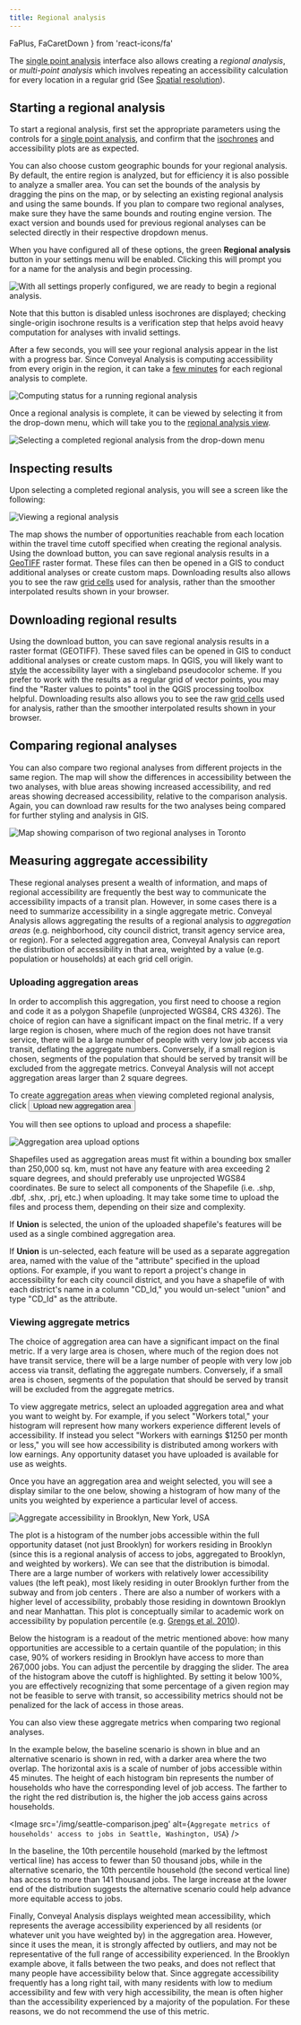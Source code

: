 ```yaml
---
title: Regional analysis
---
```


  FaPlus,
  FaCaretDown
} from 'react-icons/fa'


The [single point analysis](/analysis) interface also allows creating a *regional analysis*, or *multi-point analysis* which involves repeating an accessibility calculation for every location in a regular grid (See [Spatial resolution](/analysis/methodology#spatial-grid)).

## Starting a regional analysis

To start a regional analysis, first set the appropriate parameters using the controls for a [single point analysis](/analysis), and confirm that the [isochrones](/glossary#isochrone) and accessibility plots are as expected.

You can also choose custom geographic bounds for your regional analysis. By default, the entire region is analyzed, but for efficiency it is also possible to analyze a smaller area. You can set the bounds of the analysis by dragging the pins on the map, or by selecting an existing regional analysis and using the same bounds. If you plan to compare two regional analyses, make sure they have the same bounds and routing engine version. The exact version and bounds used for previous regional analyses can be selected directly in their respective dropdown menus. 

When you have configured all of these options, the green **Regional analysis** <FaPlus /> button in your settings menu will be enabled. Clicking this will prompt you for a name for the analysis and begin processing. 

<Image 
  src='/img/ready-for-regional-analysis.png' 
  alt='With all settings properly configured, we are ready to begin a regional analysis.'
/>

Note that this button is disabled unless isochrones are displayed; checking single-origin isochrone results is a verification step that helps avoid heavy computation for analyses with invalid settings.

After a few seconds, you will see your regional analysis appear in the list with a progress bar. Since Conveyal Analysis is computing accessibility from every origin in the region, it can take a [few minutes](/learn-more/faq#how-long) for each regional analysis to complete.

<Image 
  src='/img/regional-progress.png'
  alt='Computing status for a running regional analysis'
/>

Once a regional analysis is complete, it can be viewed by selecting it from the drop-down menu, which will take you to the [regional analysis view](/analysis/regional).

<Image 
  src='/img/regional-selection.png' 
  alt='Selecting a completed regional analysis from the drop-down menu'
/>

## Inspecting results
Upon selecting a completed regional analysis, you will see a screen like the following:

<Image 
  src='/img/regional.png' 
  alt='Viewing a regional analysis'
/>

The map shows the number of opportunities reachable from each location within the travel time cutoff specified when creating the regional analysis. Using the download button, you can save regional analysis results in a [GeoTIFF](https://en.wikipedia.org/wiki/GeoTIFF) raster format. These files can then be opened in a GIS to conduct additional analyses or create custom maps. Downloading results also allows you to see the raw [grid cells](/analysis/methodology#spatial-resolution) used for analysis, rather than the smoother interpolated results shown in your browser.

## Downloading regional results

Using the download button, you can save regional analysis results in a raster format (GEOTIFF). These saved files can be opened in GIS to conduct additional analyses or create custom maps. In QGIS, you will likely want to [style](https://docs.qgis.org/2.8/en/training_manual/rasters/changing_symbology.html#basic-fa-changing-raster-layer-symbology) the accessibility layer with a singleband pseudocolor scheme. If you prefer to work with the results as a regular grid of vector points, you may find the "Raster values to points" tool in the QGIS processing toolbox helpful. Downloading results also allows you to see the raw [grid cells](/analysis/methodology#spatial-resolution) used for analysis, rather than the smoother interpolated results shown in your browser.

## Comparing regional analyses

You can also compare two regional analyses from different projects in the same region. The map will show the differences in accessibility between the two analyses, with blue areas showing increased accessibility, and red areas showing decreased accessibility, relative to the comparison analysis. Again, you can download raw results for the two analyses being compared for further styling and analysis in GIS.

<Image
  src='/img/regional-comparison.png'
  alt='Map showing comparison of two regional analyses in Toronto'
/>

## Measuring aggregate accessibility

These regional analyses present a wealth of information, and maps of regional accessibility are frequently the best way to communicate the accessibility impacts of a transit plan. However, in some cases there is a need to summarize accessibility in a single aggregate metric. Conveyal Analysis allows aggregating the results of a regional analysis to _aggregation areas_ (e.g. neighborhood, city council district, transit agency service area, or region). For a selected aggregation area, Conveyal Analysis can report the distribution of accessibility in that area, weighted by a value (e.g. population or households) at each grid cell origin.

### Uploading aggregation areas

In order to accomplish this aggregation, you first need to choose a region and code it as a polygon Shapefile (unprojected WGS84, CRS 4326). The choice of region can have a significant impact on the final metric. If a very large region is chosen, where much of the region does not have transit service, there will be a large number of people with very low job access via transit, deflating the aggregate numbers. Conversely, if a small region is chosen, segments of the population that should be served by transit will be excluded from the aggregate metrics. Conveyal Analysis will not accept aggregation areas larger than 2 square degrees.

To create aggregation areas when viewing completed regional analysis, click <Button variantColor='gray'>Upload new aggregation area <FaCaretDown /></Button>

You will then see options to upload and process a shapefile:

<Image
  src='/img/upload-aggregation-area.png'
  alt='Aggregation area upload options'
/>

Shapefiles used as aggregation areas must fit within a bounding box smaller than 250,000 sq. km, must not have any feature with area exceeding 2 square degrees, and should preferably use unprojected WGS84 coordinates. Be sure to select all components of the Shapefile (i.e. .shp, .dbf, .shx, .prj, etc.) when uploading. It may take some time to upload the files and process them, depending on their size and complexity.

If **Union** is selected, the union of the uploaded shapefile's features will be used as a single combined aggregation area.

If **Union** is un-selected, each feature will be used as a separate aggregation area, named with the value of the "attribute" specified in the upload options. For example, if you want to report a project's change in accessibility for each city council district, and you have a shapefile of with each district's name in a column "CD_Id," you would un-select "union" and type "CD_Id" as the attribute.

### Viewing aggregate metrics

The choice of aggregation area can have a significant impact on the final metric. If a very large area is chosen, where much of the region does not have transit service, there will be a large number of people with very low job access via transit, deflating the aggregate numbers. Conversely, if a small area is chosen, segments of the population that should be served by transit will be excluded from the aggregate metrics.

To view aggregate metrics, select an uploaded aggregation area and what you want to weight by. For example, if you select "Workers total," your histogram will represent how many workers experience different levels of accessibility. If instead you select "Workers with earnings \$1250 per month or less," you will see how accessibility is distributed among workers with low earnings. Any opportunity dataset you have uploaded is available for use as weights.

Once you have an aggregation area and weight selected, you will see a display similar to the one below, showing a histogram of how many of the units you weighted by experience a particular level of access.

<Image
  src='/img/aggregate-accessibility.png'
  alt='Aggregate accessibility in Brooklyn, New York, USA'
/>

The plot is a histogram of the number jobs accessible within the full opportunity dataset (not just Brooklyn) for workers residing in Brooklyn (since this is a regional analysis of access to jobs, aggregated to Brooklyn, and weighted by workers). We can see that the distribution is bimodal. There are a large number of workers with relatively lower accessibility values (the left peak), most likely residing in outer Brooklyn further from the subway and from job centers . There are also a number of workers with a higher level of accessibility, probably those residing in downtown Brooklyn and near Manhattan. This plot is conceptually similar to academic work on accessibility by population percentile (e.g. [Grengs et al. 2010](http://journals.sagepub.com/doi/10.1177/0739456X10363278)).

Below the histogram is a readout of the metric mentioned above: how many opportunities are accessible to a certain quantile of the population; in this case, 90% of workers residing in Brooklyn have access to more than 267,000 jobs. You can adjust the percentile by dragging the slider. The area of the histogram above the cutoff is highlighted. By setting it below 100%, you are effectively recognizing that some percentage of a given region may not be feasible to serve with transit, so accessibility metrics should not be penalized for the lack of access in those areas.

You can also view these aggregate metrics when comparing two regional analyses.

In the example below, the baseline scenario is shown in blue and an alternative scenario is shown in red, with a darker area where the two overlap. The horizontal axis is a scale of number of jobs accessible within 45 minutes. The height of each histogram bin represents the number of households who have the corresponding level of job access. The farther to the right the red distribution is, the higher the job access gains across households.

<Image
  src='/img/seattle-comparison.jpeg'
  alt={`Aggregate metrics of households' access to jobs in Seattle, Washington, USA`}
/>

In the baseline, the 10th percentile household (marked by the leftmost vertical line) has access to fewer than 50 thousand jobs, while in the alternative scenario, the 10th percentile household (the second vertical line) has access to more than 141 thousand jobs. The large increase at the lower end of the distribution suggests the alternative scenario could help advance more equitable access to jobs.

Finally, Conveyal Analysis displays weighted mean accessibility, which represents the average accessibility experienced by all residents (or whatever unit you have weighted by) in the aggregation area. However, since it uses the mean, it is strongly affected by outliers, and may not be representative of the full range of accessibility experienced. In the Brooklyn example above, it falls between the two peaks, and does not reflect that many people have accessibility below that. Since aggregate accessibility frequently has a long right tail, with many residents with low to medium accessibility and few with very high accessibility, the mean is often higher than the accessibility experienced by a majority of the population. For these reasons, we do not recommend the use of this metric.

